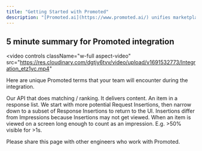 ```yaml
---
title: "Getting Started with Promoted"
description: "[Promoted.ai](https://www.promoted.ai/) unifies marketplace measurement and optimization for search, feed, ads, and promotions."
---
```


## 5 minute summary for Promoted integration

<video
  controls
  className="w-full aspect-video"
  src="https://res.cloudinary.com/dgtjy6tvv/video/upload/v1691532773/Integration_etz1yc.mp4"
></video>

Here are unique Promoted terms that your team will encounter during the integration.

<Card title="Delivery API" icon="truck-ramp-box" icontype="duotone">
  Our API that does matching / ranking. It delivers content.
</Card>
<Card title="Insertion" icon="rectangle-history-circle-plus" icontype="duotone">
  An item in a response list. We start with more potential Request Insertions, then narrow down to a subset of Response Insertions to return to the UI. Insertions differ from Impressions because Insertions may not get viewed.
</Card>
<Card title="Impression" icon="face-thinking" icontype="duotone">
  When an item is viewed on a screen long enough to count as an impression. E.g. >50% visible for >1s.
</Card>

Please share this page with other engineers who work with Promoted.